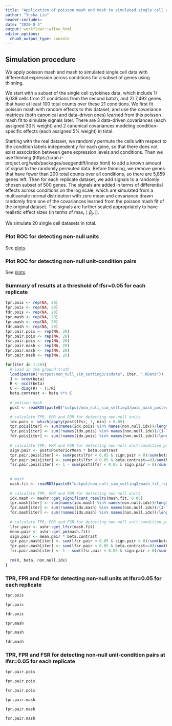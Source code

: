 ```yaml
---
title: "Application of poisson mash and mash to simulated single cell data with signal (setting 3)"
author: "Yusha Liu"
header-includes:
date: "2020-8-3"
output: workflowr::wflow_html
editor_options:
  chunk_output_type: console
---
```


## Simulation procedure
We apply poisson mash and mash to simulated single cell data with differential expression across conditions for a subset of genes using thinning. 

We start with a subset of the single cell cytokines data, which include 1) 6,038 cells from 21 conditions from the second batch, and 2) 7,492 genes that have at least 100 total counts over these 21 conditions. We first fit poisson mash with random effects to this dataset, and use the covariance matrices (both canonical and data-driven ones) learned from this poisson mash fit to simulate signals later. There are 3 data-driven covariances (each assigned $30\%$ weight) and 2 canonical covariances modeling condition-specific effects (each assigned $5\%$ weight) in total.

Starting with the real dataset, we randomly permute the cells with respect to the condition labels independently for each gene, so that there does not exist association between gene expression levels and conditions. Then we use thinning (https://cran.r-project.org/web/packages/seqgendiff/index.html) to add a known amount of signal to the randomly permuted data. Before thinning, we remove genes that have fewer than 200 total counts over all conditions, so there are 5,859 genes left. Then for each replicate dataset, we add signals to a randomly chosen subset of 500 genes. The signals are added in terms of differential effects across conditions on the log scale, which are simulated from a multivariate normal distribution with zero mean and covariance drawn randomly from one of the covariances learned from the poisson mash fit of the original dataset. The signals are further scaled appropriately to have realistic effect sizes (in terms of $\max_r \mid \beta_{jr}\mid$).

We simulate 20 single cell datasets in total.


### Plot ROC for detecting non-null units
See [plots](https://github.com/YushaLiu/poisson_mash/blob/master/output/non_null_units_setting3.pdf). \


### Plot ROC for detecting non-null unit-condition pairs
See [plots](https://github.com/YushaLiu/poisson_mash/blob/master/output/non_null_pairs_setting3.pdf). \


### Summary of results at a threshold of lfsr=0.05 for each replicate
```r
tpr.pois <- rep(NA, 20)
fpr.pois <- rep(NA, 20)
fdr.pois <- rep(NA, 20)
tpr.mash <- rep(NA, 20)
fpr.mash <- rep(NA, 20)
fdr.mash <- rep(NA, 20)
tpr.pair.pois <- rep(NA, 20)
fpr.pair.pois <- rep(NA, 20)
fsr.pair.pois <- rep(NA, 20)
tpr.pair.mash <- rep(NA, 20)
fpr.pair.mash <- rep(NA, 20)
fsr.pair.mash <- rep(NA, 20)

for(iter in 1:20){
  # load in the ground truth
  load(paste0("output/non_null_sim_setting3/scdata", iter, ".RData"))
  J <- nrow(beta)
  R <- ncol(beta)
  C <- diag(R) - (1/R)
  beta.contrast <- beta %*% C
  
  # poisson mash
  post <- readRDS(paste0("output/non_null_sim_setting3/pois_mash_posterior_rep_", iter, ".Rds"))

  # calculate TPR, FPR and FDR for detecting non-null units
  idx.pois <- which(apply(post$lfsr, 1, min) < 0.05)
  tpr.pois[iter] <- sum(names(idx.pois) %in% names(non.null.idx))/length(non.null.idx)
  fpr.pois[iter] <- sum(!names(idx.pois) %in% names(non.null.idx))/(J-length(non.null.idx))
  fdr.pois[iter] <- sum(!names(idx.pois) %in% names(non.null.idx))/length(idx.pois)
    
  # calculate TPR, FPR and FSR for detecting non-null unit-condition pairs
  sign.pair <- post$PosteriorMean * beta.contrast
  tpr.pair.pois[iter] <- sum(post$lfsr < 0.05 & sign.pair > 0)/sum(beta.contrast!=0)
  fpr.pair.pois[iter] <- sum(post$lfsr < 0.05 & beta.contrast==0)/sum(beta.contrast==0)
  fsr.pair.pois[iter] <- 1 - sum(post$lfsr < 0.05 & sign.pair > 0)/sum(post$lfsr < 0.05)
  
  
  # mash
  mash.fit <- readRDS(paste0("output/non_null_sim_setting3/mash_fit_rep_", iter, ".Rds"))
  
  # calculate TPR, FPR and FDR for detecting non-null units
  idx.mash <- mashr::get_significant_results(mash.fit, 0.05)
  tpr.mash[iter] <- sum(names(idx.mash) %in% names(non.null.idx))/length(non.null.idx)
  fpr.mash[iter] <- sum(!names(idx.mash) %in% names(non.null.idx))/(J-length(non.null.idx))
  fdr.mash[iter] <- sum(!names(idx.mash) %in% names(non.null.idx))/length(idx.mash)
    
  # calculate TPR, FPR and FSR for detecting non-null unit-condition pairs
  lfsr.pair <- ashr::get_lfsr(mash.fit)
  mean.pair <- ashr::get_pm(mash.fit)
  sign.pair <- mean.pair * beta.contrast
  tpr.pair.mash[iter] <- sum(lfsr.pair < 0.05 & sign.pair > 0)/sum(beta.contrast!=0)
  fpr.pair.mash[iter] <- sum(lfsr.pair < 0.05 & beta.contrast==0)/sum(beta.contrast==0)
  fsr.pair.mash[iter] <- 1 - sum(lfsr.pair < 0.05 & sign.pair > 0)/sum(lfsr.pair < 0.05) 
  
  rm(X, beta, non.null.idx)
}

```


### TPR, FPR and FDR for detecting non-null units at lfsr=0.05 for each replicate
```r
tpr.pois

fpr.pois

fdr.pois

tpr.mash

fpr.mash

fdr.mash

```


### TPR, FPR and FSR for detecting non-null unit-condition pairs at lfsr=0.05 for each replicate
```r
tpr.pair.pois

fpr.pair.pois

fsr.pair.pois

tpr.pair.mash

fpr.pair.mash

fsr.pair.mash

```